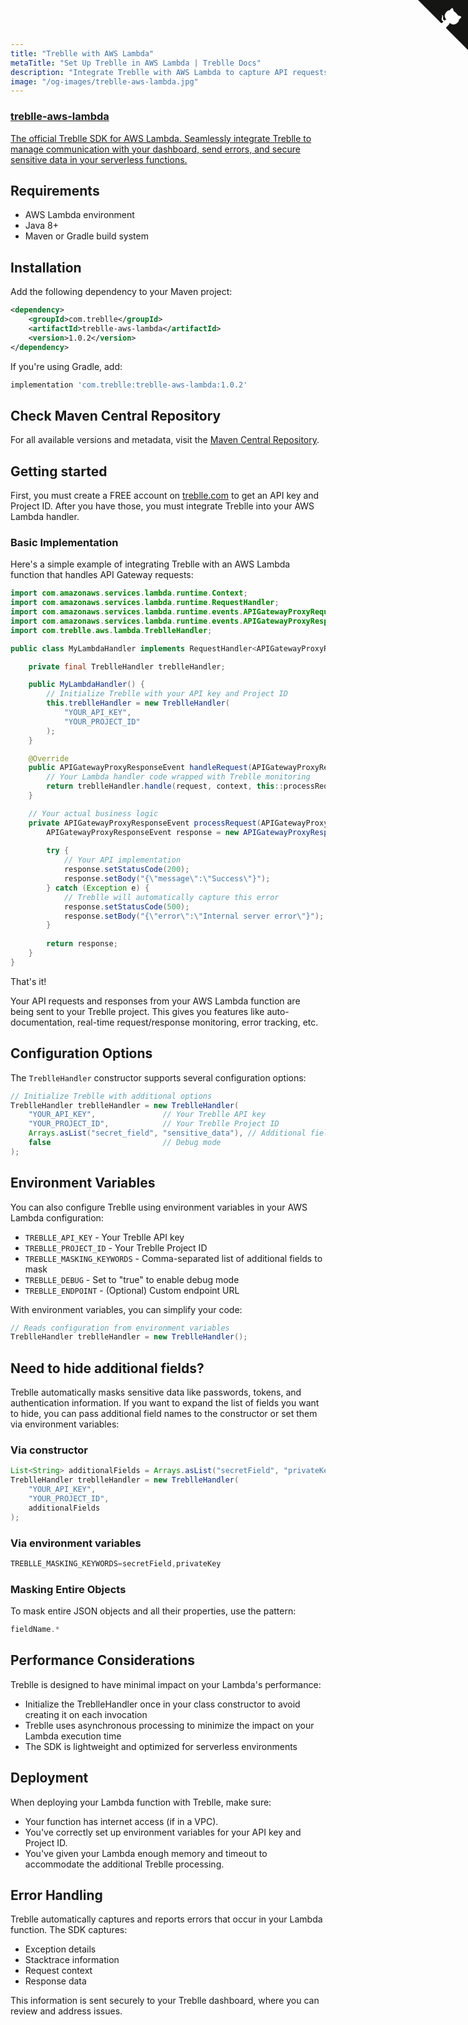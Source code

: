 ```yaml
---
title: "Treblle with AWS Lambda"
metaTitle: "Set Up Treblle in AWS Lambda | Treblle Docs"
description: "Integrate Treblle with AWS Lambda to capture API requests, track errors, and improve visibility"
image: "/og-images/treblle-aws-lambda.jpg"
---
```


<div class="max-w-full mx-auto shadow-lg rounded-lg overflow-hidden">
  <a href="https://central.sonatype.com/artifact/com.treblle/treblle-aws-lambda/1.0.2/overview" title="View source on GitHub" aria-label="View source on GitHub" class="relative no-underline">
    <div>
      <svg width="80" height="80" viewBox="0 0 250 250" style="fill:#151513; color:#fff; position: absolute; top: 0; border: 0; right: 0;" aria-hidden="true">
        <path d="M0,0 L115,115 L130,115 L142,142 L250,250 L250,0 Z"></path>
        <path d="M128.3,109.0 C113.8,99.7 119.0,89.6 119.0,89.6 C122.0,82.7 120.5,78.6 120.5,78.6 C119.2,72.0 123.4,76.3 123.4,76.3 C127.3,80.9 125.5,87.3 125.5,87.3 C122.9,97.6 130.6,101.9 134.4,103.2" fill="currentColor" style="transform-origin: 130px 106px;" class="octo-arm"></path>
        <path d="M115.0,115.0 C114.9,115.1 118.7,116.5 119.8,115.4 L133.7,101.6 C136.9,99.2 139.9,98.4 142.2,98.6 C133.8,88.0 127.5,74.4 143.8,58.0 C148.5,53.4 154.0,51.2 159.7,51.0 C160.3,49.4 163.2,43.6 171.4,40.1 C171.4,40.1 176.1,42.5 178.8,56.2 C183.1,58.6 187.2,61.8 190.9,65.4 C194.5,69.0 197.7,73.2 200.1,77.6 C213.8,80.2 216.3,84.9 216.3,84.9 C212.7,93.1 206.9,96.0 205.4,96.6 C205.1,102.4 203.0,107.8 198.3,112.5 C181.9,128.9 168.3,122.5 157.7,114.1 C157.9,116.9 156.7,120.9 152.7,124.9 L141.0,136.5 C139.8,137.7 141.6,141.9 141.8,141.8 Z" fill="currentColor" class="octo-body"></path>
      </svg>
    </div>
    <div class="grid grid-cols-4 gap-4 px-2 py-2">
      <div class="col-span-4">
      	<h3 class="text-xl font-semibold">treblle-aws-lambda</h3>
      	<p class="text-sm font-medium">
          The official Treblle SDK for AWS Lambda. Seamlessly integrate Treblle to manage communication with your dashboard, send errors, and secure sensitive data in your serverless functions.
        </p>
      </div>
    </div>
  </a>
</div>

## Requirements

- AWS Lambda environment
- Java 8+
- Maven or Gradle build system

## Installation

Add the following dependency to your Maven project:

```xml
<dependency>
    <groupId>com.treblle</groupId>
    <artifactId>treblle-aws-lambda</artifactId>
    <version>1.0.2</version>
</dependency>
```

If you're using Gradle, add:

```gradle
implementation 'com.treblle:treblle-aws-lambda:1.0.2'
```

## Check Maven Central Repository

For all available versions and metadata, visit the [Maven Central Repository](https://central.sonatype.com/artifact/com.treblle/treblle-aws-lambda/1.0.2/overview).

## Getting started

First, you must create a FREE account on [treblle.com](treble.com) to get an API key and Project ID. After you have those, you must integrate Treblle into your AWS Lambda handler.

### Basic Implementation

Here's a simple example of integrating Treblle with an AWS Lambda function that handles API Gateway requests:

```java
import com.amazonaws.services.lambda.runtime.Context;
import com.amazonaws.services.lambda.runtime.RequestHandler;
import com.amazonaws.services.lambda.runtime.events.APIGatewayProxyRequestEvent;
import com.amazonaws.services.lambda.runtime.events.APIGatewayProxyResponseEvent;
import com.treblle.aws.lambda.TreblleHandler;

public class MyLambdaHandler implements RequestHandler<APIGatewayProxyRequestEvent, APIGatewayProxyResponseEvent> {

    private final TreblleHandler treblleHandler;

    public MyLambdaHandler() {
        // Initialize Treblle with your API key and Project ID
        this.treblleHandler = new TreblleHandler(
            "YOUR_API_KEY", 
            "YOUR_PROJECT_ID"
        );
    }

    @Override
    public APIGatewayProxyResponseEvent handleRequest(APIGatewayProxyRequestEvent request, Context context) {
        // Your Lambda handler code wrapped with Treblle monitoring
        return treblleHandler.handle(request, context, this::processRequest);
    }

    // Your actual business logic
    private APIGatewayProxyResponseEvent processRequest(APIGatewayProxyRequestEvent request, Context context) {
        APIGatewayProxyResponseEvent response = new APIGatewayProxyResponseEvent();
        
        try {
            // Your API implementation
            response.setStatusCode(200);
            response.setBody("{\"message\":\"Success\"}");
        } catch (Exception e) {
            // Treblle will automatically capture this error
            response.setStatusCode(500);
            response.setBody("{\"error\":\"Internal server error\"}");
        }
        
        return response;
    }
}
```

That's it! 

Your API requests and responses from your AWS Lambda function are being sent to your Treblle project. This gives you features like auto-documentation, real-time request/response monitoring, error tracking, etc.

## Configuration Options

The `TreblleHandler` constructor supports several configuration options:

```java
// Initialize Treblle with additional options
TreblleHandler treblleHandler = new TreblleHandler(
    "YOUR_API_KEY",               // Your Treblle API key
    "YOUR_PROJECT_ID",            // Your Treblle Project ID
    Arrays.asList("secret_field", "sensitive_data"), // Additional fields to mask
    false                         // Debug mode
);
```

## Environment Variables

You can also configure Treblle using environment variables in your AWS Lambda configuration:

- `TREBLLE_API_KEY` - Your Treblle API key
- `TREBLLE_PROJECT_ID` - Your Treblle Project ID
- `TREBLLE_MASKING_KEYWORDS` - Comma-separated list of additional fields to mask
- `TREBLLE_DEBUG` - Set to "true" to enable debug mode
- `TREBLLE_ENDPOINT` - (Optional) Custom endpoint URL

With environment variables, you can simplify your code:

```java
// Reads configuration from environment variables
TreblleHandler treblleHandler = new TreblleHandler();
```

## Need to hide additional fields?

Treblle automatically masks sensitive data like passwords, tokens, and authentication information. If you want to expand the list of fields you want to hide, you can pass additional field names to the constructor or set them via environment variables:

### Via constructor

```java
List<String> additionalFields = Arrays.asList("secretField", "privateKey");
TreblleHandler treblleHandler = new TreblleHandler(
    "YOUR_API_KEY", 
    "YOUR_PROJECT_ID",
    additionalFields
);
```

### Via environment variables

```java
TREBLLE_MASKING_KEYWORDS=secretField,privateKey
```

### Masking Entire Objects

To mask entire JSON objects and all their properties, use the pattern:

```java
fieldName.*
```

## Performance Considerations

Treblle is designed to have minimal impact on your Lambda's performance:

- Initialize the TreblleHandler once in your class constructor to avoid creating it on each invocation
- Treblle uses asynchronous processing to minimize the impact on your Lambda execution time
- The SDK is lightweight and optimized for serverless environments

## Deployment

When deploying your Lambda function with Treblle, make sure:

- Your function has internet access (if in a VPC).
- You've correctly set up environment variables for your API key and Project ID.
- You've given your Lambda enough memory and timeout to accommodate the additional Treblle processing.

## Error Handling

Treblle automatically captures and reports errors that occur in your Lambda function. The SDK captures:

- Exception details
- Stacktrace information
- Request context
- Response data

This information is sent securely to your Treblle dashboard, where you can review and address issues.
